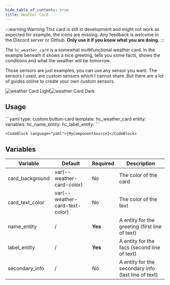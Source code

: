 ```yaml
---
hide_table_of_contents: true
title: Weather Card
---
```



:::warning Warning
This card is still in development and might not work as expected for example, the icons are missing. Any feedback is welcome in the Discord server or Github.
**Only use it if you know what you are doing.**
:::

The `hc_weather_card` is a somewhat multifunctional weather card. In the example beneath it shows a nice greeting, tells you some facts, shows the conditions and what the weather will be tomorrow.

Those sensors are just examples, you can use any sensor you want. The sensors I used, are custom sensors which I cannot share. But there are a lot of guides online to create your own custom sensors.


![weather Card Light](/img/cards/hc_weather_card/weathercard_light.png#light-mode-only)![weather Card Dark](/img/cards/hc_weather_card/weathercard_dark.png#dark-mode-only)

## Usage

<Tabs>
  <TabItem value="usage" label="Usage" default>
    ```yaml
    type: custom:button-card
    template: hc_weather_card
    entity: <your weather entity>
    variables:
        hc_name_entity: <sensor for greeting>
        hc_label_entity: <sensor for facts>
    ```
  </TabItem>
  <TabItem value="template" label="Template">

    <CodeBlock language="yaml">{MyComponentSource}</CodeBlock>

</TabItem>
</Tabs>

## Variables

| Variable | Default | Required | Description|
|----------|---------|----------|------------|
| card_background | var(--weather-card-color) | No | The color of the card |
| card_text_color | var(--weather-card-text-color) | No | The color of the text |
| name_entity | / | **Yes** | A entity for the greeting (first line of text) |
| label_entity | / | **Yes** | A entity for the facs  (second line of text) |
| secondary_info | / | No | A entity for the secondary info (last line of text) |